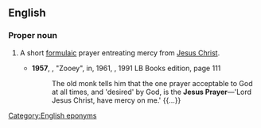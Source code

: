 ==English==
{{wikipedia}}

===Proper noun===
{{en-proper noun|head=the [[Jesus]] [[prayer|Prayer]]}}

# {{lb|en|Christianity}} A short [[formulaic]] prayer entreating mercy from [[Jesus Christ]].
#* '''1957''', {{w|J. D. Salinger}}, "Zooey", in, 1961, ''{{w|Franny and Zooey}}'', 1991 LB Books edition, page 111
#*: The old monk tells him that the one prayer acceptable to God at all times, and 'desired' by God, is the '''Jesus Prayer'''—'Lord Jesus Christ, have mercy on me.' {{...}}

[[Category:English eponyms]]